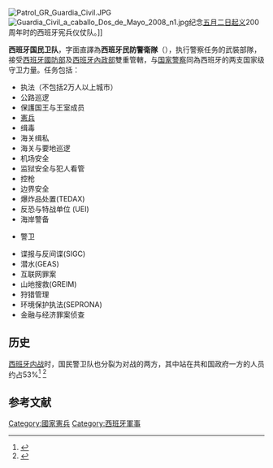 {{Infobox military unit
| unit_name = 国民警卫队（民防衛隊）
| image = [[File:Emblem_of_the_Spanish_Civil_Guard.svg|98px]]
| caption = 国民卫队徽章
| dates = 1844年5月13日
| country = {{ESP}}
| allegiance =
| branch =
| type = [[国家宪兵|国家宪兵]]
| role = [[执法机构|执法机构]]
* 公路，交通管理
* 边界巡逻
* 海岸巡逻、搜救
| size = 80,000名军官
| command_structure = [[西班牙政府|西班牙政府]] ([[西班牙宪法|西班牙宪法]]1978年)
| garrison = [[马德里|马德里]], [[西班牙|西班牙]]
| garrison_label =
| nickname =
| patron = {{link-en||Our Lady of the Pillar}}
| motto = ''El honor es mi divisa'' <br/>(荣誉是我的勋章)
| colors =
| colors_label =
| march =
| mascot =
| anniversaries = 10月12日
| equipment = 2,691
| equipment_label = 营地
| battles =
| decorations = [[Laureate_Cross_of_Saint_Ferdinand|Laureate Cross of Saint Ferdinand]]
| battle_honours =
| battle_honours_label =
| disbanded =
| flying_hours =
| website = [http://www.guardiacivil.es/ guardiacivil.es]
<!-- Commanders -->
| commander1_label = {{tsl|en|Ministry of the Interior (Spain)|西班牙内务部}}
| commander2 = {{link-en||Arsenio Fernández de Mesa}}<ref>{{cite web|url=http://www.guardiacivil.es/es/institucional/estructuraorganizacion/director/index.html|title=Dirección General de la Guardia Civil|trans_title=General Direction of the Spanish Civil Guard|publisher=Spanish Civil Guard|date=2012-03-17|language=es|deadurl=yes|archiveurl=https://web.archive.org/web/20120314045128/http://www.guardiacivil.es/es/institucional/estructuraorganizacion/director/index.html|archivedate=2012-03-14|access-date=2016-02-18}}</ref>
| commander3 = Cándido Cardiel Ojer中将
| commander3_label = 作战副总监
| commander4 =
| commander4_label =
| commander5 =
| commander5_label =
| commander6 =
| commander6_label =
| commander7 =
| commander7_label =
| commander8 =
| commander8_label =
| commander9 =
| commander9_label =
| notable_commanders = Francisco Javier Girón上校，创建人 <br/>  [[安东尼奥·特赫罗|安东尼奥·特赫罗]]中校 1981年未遂政变主谋
<!-- Insignia -->
| identification_symbol = '''GC'''
| identification_symbol_label = 缩写
| identification_symbol_2 = [[File:Monogram_of_the_Spanish_Civil_Guard_(Variant).svg|60px]]
| identification_symbol_2_label = 字母组合
| identification_symbol_3 =
| identification_symbol_3_label =
| identification_symbol_4 =
| identification_symbol_4_label =
<!-- Aircraft -->
| aircraft_attack =
| aircraft_bomber =
| aircraft_electronic =
| aircraft_fighter =
| aircraft_helicopter =
| aircraft_helicopter_attack =
| aircraft_helicopter_cargo =
| aircraft_helicopter_multirole =
| aircraft_helicopter_observation =
| aircraft_helicopter_transport =
| aircraft_helicopter_trainer =
| aircraft_helicopter_utility =
| aircraft_interceptor =
| aircraft_patrol =
| aircraft_recon =
| aircraft_trainer =
| aircraft_transport =
| aircraft_tanker =
| aircraft_general =
}}

[[File:Patrol_GR_Guardia_Civil.JPG|thumb]]
[[File:Guardia_Civil_a_caballo_Dos_de_Mayo_2008_n1.jpg|thumb]]纪念[[五月二日起义|五月二日起义]]200周年时的西班牙宪兵仪仗队。]]
 
'''西班牙国民卫队'''，字面直譯為'''西班牙民防警衛隊'''（{{lang-es|Guardia Civil}}），执行警察任务的武裝部隊，接受[[西班牙國防部|西班牙國防部]]及[[西班牙內政部|西班牙內政部]]雙重管轄，与[[国家警察|国家警察]]同為西班牙的两支国家级守卫力量。任务包括：

*执法（不包括2万人以上城市） 
*公路巡逻
*保護国王与王室成员
*[[憲兵|憲兵]]
*缉毒
*海关缉私
*海关与要地巡逻
*机场安全
*监狱安全与犯人看管
*控枪
*边界安全
*爆炸品处置(TEDAX)
*反恐与特战单位 (UEI)
*海岸警备
*{{Link-en|西班牙駐外機構列表|List of diplomatic missions of Spain|驻外大使馆}}警卫
*谍报与反间谍(SIGC)
*潜水(GEAS)
*互联网罪案 
*山地搜救(GREIM)
*狩猎管理
*环境保护执法(SEPRONA)
*金融与经济罪案侦查

==历史==
[[西班牙内战|西班牙内战]]时，国民警卫队也分裂为对战的两方，其中站在共和国政府一方的人员约占53%<ref>{{Citation | last = Muñoz-Bolaños | first = Roberto | author-link = | last2 = | first2 = | author2-link = | title = Fuerzas y cuerpos de seguridad en España (1900–1945) | journal = Serga | volume = 2 | issue = | pages = | date = | year = 2000 | url = | doi = | id = }}</ref>  <ref>{{Citation | last = | first = | author-link = | last2 =
  | first2 =
  | author2-link =
  | title = Decreto de 30 de agosto de 1936
  | journal =
  | volume =
  | issue =
  | pages =
  | date = 1936-08-30
  | url =
  | doi =
  | id = }}</ref> 
==参考文献==
<references/>
{{Gendamerie}}
[[Category:國家憲兵|Category:國家憲兵]]
[[Category:西班牙軍事|Category:西班牙軍事]]